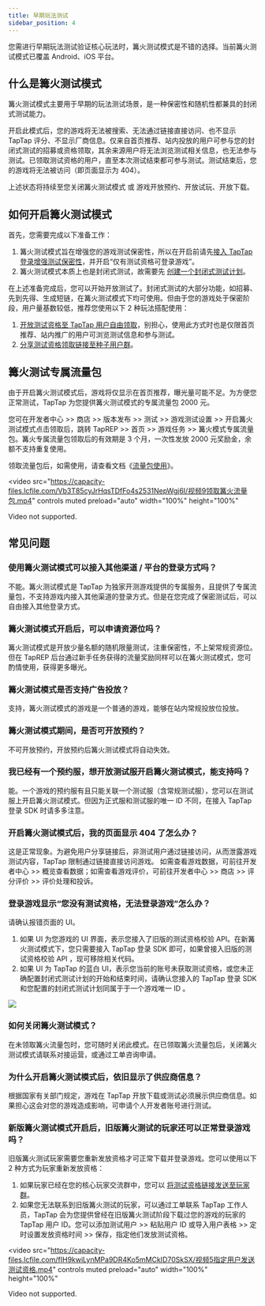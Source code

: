 ```yaml
---
title: 早期玩法测试
sidebar_position: 4
---
```


您需进行早期玩法测试验证核心玩法时，篝火测试模式是不错的选择。当前篝火测试模式已覆盖 Android、iOS 平台。

## 什么是篝火测试模式

篝火测试模式主要用于早期的玩法测试场景，是一种保密性和随机性都兼具的封闭式测试能力。

开启此模式后，您的游戏将无法被搜索、无法通过链接直接访问、也不显示 TapTap 评分、不显示厂商信息。仅来自首页推荐、站内投放的用户可参与您的封闭式测试的招募或资格领取，其余来源用户将无法浏览测试相关信息，也无法参与测试。已领取测试资格的用户，直至本次测试结束都可参与测试。测试结束后，您的游戏将无法被访问（即页面显示为 404）。

上述状态将持续至您关闭篝火测试模式 或 游戏开放预约、开放试玩、开放下载。

## 如何开启篝火测试模式

首先，您需要完成以下准备工作：
1. 篝火测试模式旨在增强您的游戏测试保密性，所以在开启前请先[接入 TapTap 登录增强测试保密性](/store/test/test-closedbetatest/#如何接入-taptap-登录增强测试保密性)，并开启“仅有测试资格可登录游戏”。
2. 篝火测试模式本质上也是封闭式测试，故需要先 [创建一个封闭式测试计划](/store/test/test-closedbetatest/#创建一个封闭式测试计划)。

在上述准备完成后，您可以开始开放测试了。封闭式测试的大部分功能，如招募、先到先得、生成短链，在篝火测试模式下均可使用。但由于您的游戏处于保密阶段，用户量基数较低，推荐您使用以下 2 种玩法搭配使用：
1. [开放测试资格至 TapTap 用户自由领取](/store/test/test-closedbetatest/#如何开放测试资格至-taptap-用户自由领取)，别担心，使用此方式时也是仅限首页推荐、站内推广的用户可浏览测试信息和参与测试。
2. [分享测试资格领取链接至种子用户群](/store/test/test-closedbetatest/#如何分享测试资格领取链接--海报)。

## 篝火测试专属流量包

由于开启篝火测试模式后，游戏将仅显示在首页推荐，曝光量可能不足。为方便您正常测试，TapTap 为您提供篝火测试模式的专属流量包 2000 元。

您可在开发者中心 >> 商店 >> 版本发布 >> 测试 >> 游戏测试设置 >> 开启篝火测试模式点击领取后，跳转 TapREP >> 首页 >> 游戏任务 >> 篝火模式专属流量包。篝火专属流量包领取后的有效期是 3 个月，一次性发放 2000 元奖励金，余额不支持重复使用。

领取流量包后，如需使用，请查看文档《[流量包使用](https://rep.taptap.cn/docs/taprep-ref)》。

<video
  src="https://capacity-files.lcfile.com/Vb3T85cyJrHqsTDfFo4s2531NepWgj6I/视频9领取篝火流量包.mp4"
  controls
  muted
  preload="auto"
  width="100%"
  height="100%"
>
  Video not supported.
</video>

## 常见问题

### 使用篝火测试模式可以接入其他渠道 / 平台的登录方式吗？
不能。篝火测试模式是 TapTap 为独家开测游戏提供的专属服务，且提供了专属流量包，不支持游戏内接入其他渠道的登录方式。但是在您完成了保密测试后，可以自由接入其他登录方式。

### 篝火测试模式开启后，可以申请资源位吗？
篝火测试模式是开放少量名额的随机限量测试，注重保密性，不上架常规资源位。但在 TapREP 后台通过新手任务获得的流量奖励同样可以在篝火测试模式，您可酌情使用，获得更多曝光。

### 篝火测试模式是否支持广告投放？
支持，篝火测试模式的游戏是一个普通的游戏，能够在站内常规投放位投放。

### 篝火测试模式期间，是否可开放预约？
不可开放预约，开放预约后篝火测试模式将自动失效。

### 我已经有一个预约服，想开放测试服开启篝火测试模式，能支持吗？
能。一个游戏的预约服有且只能关联一个测试服（含常规测试服），您可以在测试服上开启篝火测试模式。但因为正式服和测试服的唯一 ID 不同，在接入 TapTap 登录 SDK 时请多多注意。

### 开启篝火测试模式后，我的页面显示 404 了怎么办？
这是正常现象。为避免用户分享链接后，非测试用户通过链接访问，从而泄露游戏测试内容，TapTap 限制通过链接直接访问游戏。
如需查看游戏数据，可前往开发者中心 >> 概览查看数据；如需查看游戏评价，可前往开发者中心 >> 商店 >> 评分评价 >> 评价处理和投诉。

### 登录游戏显示“您没有测试资格，无法登录游戏”怎么办？
请确认报错页面的 UI。
1. 如果 UI 为您游戏的 UI 界面，表示您接入了旧版的测试资格校验 API。在新篝火测试模式下，您只需要接入 TapTap 登录 SDK 即可，如果曾接入旧版的测试资格校验 API ，现可移除相关代码。
2. 如果 UI 为 TapTap 的蓝白 UI，表示您当前的账号未获取测试资格，或您未正确配置封闭式测试计划的开始和结束时间，请确认您接入的 TapTap 登录 SDK 和您配置的封闭式测试计划同属于于一个游戏唯一 ID 。

![](https://img.tapimg.com/market/images/f4685a7a1f782bf2d24941c67c25454c.png)

### 如何关闭篝火测试模式？
在未领取篝火流量包时，您可随时关闭此模式。在已领取篝火流量包后，关闭篝火测试模式请联系对接运营，或通过工单咨询申请。

### 为什么开启篝火测试模式后，依旧显示了供应商信息？
根据国家有关部门规定，游戏在 TapTap 开放下载或测试必须展示供应商信息。如果担心这会对您的游戏造成影响，可申请个人开发者账号进行测试。

### 新版篝火测试模式开启后，旧版篝火测试的玩家还可以正常登录游戏吗？
旧版篝火测试玩家需要您重新发放资格才可正常下载并登录游戏。您可以使用以下 2 种方式为玩家重新发放资格：
1. 如果玩家已经在您的核心玩家交流群中，您可以 [将测试资格链接发送至玩家群](/store/test/test-closedbetatest/#如何分享测试资格领取链接--海报)。
2. 如果您无法联系到旧版篝火测试的玩家，可以通过工单联系 TapTap 工作人员，TapTap 会为您提供曾经在旧版篝火测试阶段下载过您的游戏的玩家的 TapTap 用户 ID。您可以添加测试用户 >> 粘贴用户 ID 或导入用户表格 >> 定时设置发放资格时间 >> 保存，指定他们发放测试资格。

<video
  src="https://capacity-files.lcfile.com/fIH9kwiLynMPa9DR4Ko5mMCkID70SkSX/视频5指定用户发送测试资格.mp4"
  controls
  muted
  preload="auto"
  width="100%"
  height="100%"
>
  Video not supported.
</video>